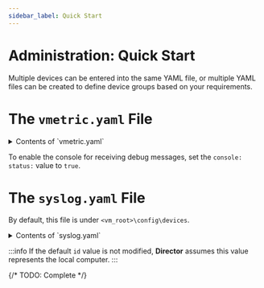 ```yaml
---
sidebar_label: Quick Start
---
```


# Administration: Quick Start

Multiple devices can be entered into the same YAML file, or multiple YAML files can be created to define device groups based on your requirements.

# The `vmetric.yaml` File

<details>
<summary>Contents of `vmetric.yaml`</summary>
```YAML
debug:
  log:
   status: true
  level: 5
  console:
   status: false
```
</details>

To enable the console for receiving debug messages, set the `console: status:` value to `true`.

# The `syslog.yaml` File

By default, this file is under `<vm_root>\config\devices`.

<details>
<summary>Contents of `syslog.yaml`</summary>
```YAML
devices:
  - id: 324235346
   name: 127.0.0.1
   description: syslog
   type: syslog
   status: true
   properties:
    address: "0.0.0.0"
    port: 14514
```
</details>

:::info
If the default `id` value is not modified, **Director** assumes this value represents the local computer.
:::

{/* TODO: Complete */}
